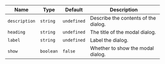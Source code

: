 
  | Name | Type | Default | Description |
| --- | --- | --- | --- |
| `description` | `string` | `undefined` | Describe the contents of the dialog. |
| `heading` | `string` | `undefined` | The title of the modal dialog. |
| `label` | `string` | `undefined` | Label the dialog. |
| `show` | `boolean` | `false` | Whether to show the modal dialog. |

